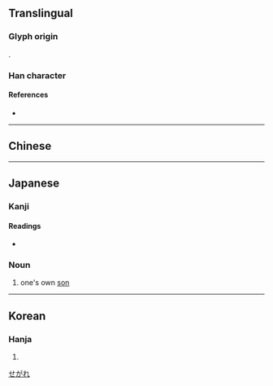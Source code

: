 {{also|倅}}
{{character info}}
==Translingual==

===Glyph origin===
{{Han simp|倅|f=卒|t=卆}}.

===Han character===
{{Han char|rn=9|rad=人|as=04|sn=6|four=|canj=OKNJ|ids=⿰亻卆}}

====References====
* {{Han ref|kx=0096.121|dkj=00462|dj=0204.130|hdz=10124.170|uh=4F1C|ud=20252}}

----

==Chinese==
{{zh-see|倅|ssv}}

----

==Japanese==

===Kanji===
{{ja-kanji|grade=|rs=人04}}

====Readings====
* {{ja-readings|on=さい,そつ|kun=せがれ}}

===Noun===
{{ja-noun|せがれ}}

# one's own [[son]]

[[Category:ja:Family|せがれ]]

----

==Korean==

===Hanja===
{{ko-hanja|hangeul=[[사]], [[촐]]|rv=s, chol|mr=s, ch'ol}}

# {{rfdef|ko|sort=人04}}